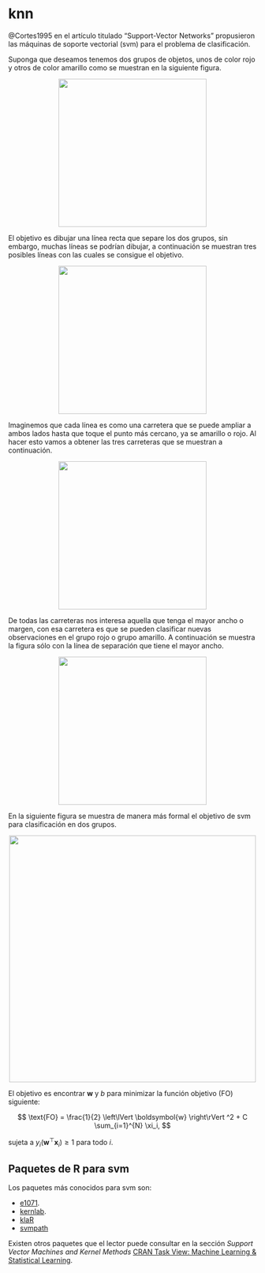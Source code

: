# knn {#knn-reg}
@Cortes1995 en el artículo titulado "Support-Vector Networks" propusieron las máquinas de soporte vectorial (svm) para el problema de clasificación.

Suponga que deseamos tenemos dos grupos de objetos, unos de color rojo y otros de color amarillo como se muestran en la siguiente figura.

<p align="center">
  <img src="images/knn_reg.png" width="300">
</p>

El objetivo es dibujar una línea recta que separe los dos grupos, sin embargo, muchas líneas se podrían dibujar, a continuación se muestran tres posibles líneas con las cuales se consigue el objetivo.

<p align="center">
  <img src="images/svm_2.png" width="300">
</p>

Imaginemos que cada línea es como una carretera que se puede ampliar a ambos lados hasta que toque el punto más cercano, ya se amarillo o rojo. Al hacer esto vamos a obtener las tres carreteras que se muestran a continuación.

<p align="center">
  <img src="images/svm_3.png" width="300">
</p>

De todas las carreteras nos interesa aquella que tenga el mayor ancho o margen, con esa carretera es que se pueden clasificar nuevas observaciones en el grupo rojo o grupo amarillo. A continuación se muestra la figura sólo con la línea de separación que tiene el mayor ancho.

<p align="center">
  <img src="images/svm_4.png" width="300">
</p>

En la siguiente figura se muestra de manera más formal el objetivo de svm para clasificación en dos grupos.

<p align="center">
  <img src="images/soft_svm.png" width="500">
</p>

El objetivo es encontrar $\boldsymbol{w}$ y $b$ para minimizar la función objetivo (FO) siguiente:

$$
\text{FO} = \frac{1}{2}  \left\lVert  \boldsymbol{w} \right\rVert ^2 + C \sum_{i=1}^{N} \xi_i,
$$

sujeta a $y_i (\boldsymbol{w}^\top \boldsymbol{x}_i) \geq 1$ para todo $i$.

## Paquetes de R para svm {-}
Los paquetes más conocidos para svm son:

- [e1071](https://cran.r-project.org/web/packages/e1071/index.html).
- [kernlab](https://cran.r-project.org/web/packages/kernlab/index.html).
- [klaR](https://cran.r-project.org/web/packages/klaR/index.html)
- [svmpath](https://cran.r-project.org/web/packages/svmpath/index.html)

Existen otros paquetes que el lector puede consultar en la sección *Support Vector Machines and Kernel Methods* [CRAN Task View: Machine Learning & Statistical Learning](https://cran.r-project.org/web/views/MachineLearning.html).

